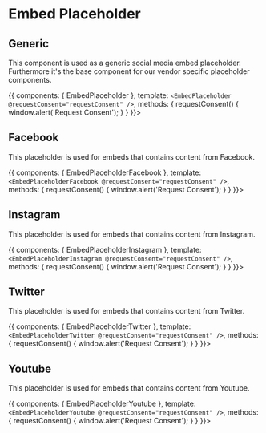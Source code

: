 
<Meta title='Embeds | Placeholder' components={[EmbedPlaceholder]} />

# Embed Placeholder

## Generic

This component is used as a generic social media embed placeholder. Furthermore it's the base component for our vendor specific placeholder components.

<Story name='Generic'>{{
  components: { EmbedPlaceholder },
  template: `<EmbedPlaceholder @requestConsent="requestConsent" />`,
  methods: {
    requestConsent() {
        window.alert('Request Consent');
    }
  }
}}></Story>

## Facebook

This placeholder is used for embeds that contains content from Facebook.

<Story name='Facebook'>{{
  components: { EmbedPlaceholderFacebook },
  template: `<EmbedPlaceholderFacebook @requestConsent="requestConsent" />`,
  methods: {
    requestConsent() {
      window.alert('Request Consent');
    }
  }
}}></Story>

## Instagram

This placeholder is used for embeds that contains content from Instagram.

<Story name='Instagram'>{{
  components: { EmbedPlaceholderInstagram },
  template: `<EmbedPlaceholderInstagram @requestConsent="requestConsent" />`,
  methods: {
    requestConsent() {
      window.alert('Request Consent');
    }
  }
}}></Story>

## Twitter

This placeholder is used for embeds that contains content from Twitter.

<Story name='Twitter'>{{
  components: { EmbedPlaceholderTwitter },
  template: `<EmbedPlaceholderTwitter @requestConsent="requestConsent" />`,
  methods: {
    requestConsent() {
      window.alert('Request Consent');
    }
  }
}}></Story>

## Youtube

This placeholder is used for embeds that contains content from Youtube.

<Story name='Youtube'>{{
  components: { EmbedPlaceholderYoutube },
  template: `<EmbedPlaceholderYoutube @requestConsent="requestConsent" />`,
  methods: {
    requestConsent() {
      window.alert('Request Consent');
    }
  }
}}></Story>

